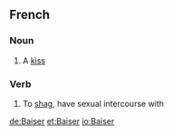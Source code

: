 ==French==

===Noun===

# A [[kiss]]

===Verb===
# {{frslang}} To [[shag]], have sexual intercourse with

[[de:Baiser]]
[[et:Baiser]]
[[io:Baiser]]